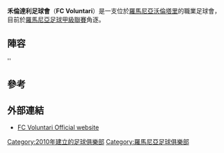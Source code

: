 {{Infobox football club
| clubname   = 禾倫達利
| image      = 
| fullname   = Fotbal Club Voluntari
| nickname   = ''Alb-Vișinii''<br />(The White and Burgundies)
| founded    = {{start date and age|df=yes|2010}}
| ground     = [[Stadionul_Dinamo|Stadionul Dinamo]]
| capacity   = 15,032
| owner      = Voluntari Municipality
| chairman   = Robert Gherghe
| manager    = [[Flavius_Stoican|Flavius Stoican]]
| league     = [[羅馬尼亞足球甲級聯賽|羅馬尼亞足球甲級聯賽]]
| season     = 2021–22
| position   = 羅馬甲，第 4 位
| website    = http://www.voluntarifc.ro/
| pattern_la1 =
| pattern_b1  = _puma08whitey
| pattern_ra1 =
| pattern_sh1 =
| pattern_so1 =
| leftarm1    = FFFFFF
| body1       = FFFFFF
| rightarm1   = FFFFFF
| shorts1     = FFFFFF
| socks1      = FFFFFF
| pattern_la2=_shouldersandborder
| pattern_b2=_whitesidesshoulders
| pattern_ra2=_shouldersandborder
| pattern_sh2=_whitesides
| leftarm2=FFFFFF
| body2=000000
| rightarm2=FFFFFF
| shorts2=000000
| socks2=000000
| pattern_la3 = _whiteshoulders
| pattern_b3  = _whiteshoulders
| pattern_ra3 = _whiteshoulders
| pattern_sh3 = _whitesides
| pattern_so3 =
| leftarm3    = 800020
| body3       = 800020
| rightarm3   = 800020
| shorts3     = 800020
| socks3      = 800020
}}

'''禾倫達利足球會'''（'''FC Voluntari'''）是一支位於[[羅馬尼亞|羅馬尼亞]][[沃倫塔里|沃倫塔里]]的職業足球會，目前於[[羅馬尼亞足球甲級聯賽|羅馬尼亞足球甲級聯賽]]角逐。

== 陣容 ==
''{{updated|2015年9月9日}}
{{Fs start}}
{{Fs player|no=1  |nat= ROU |name= [[Paul_Botaș|Paul Botaș]]|pos=GK}}
{{Fs player|no=2  |nat= ROU |name= [[Cosmin_Achim|Cosmin Achim]]|pos=DF}}
{{Fs player|no=3  |nat=ROU|name=[[Marius_Briceag|Marius Briceag]]|pos=MF|other=<small>由CS Universitatea Craiova 外借</small>}}
{{Fs player|no=4  |nat= ROU |name= [[Laurențiu_Rus|Laurențiu Rus]]|pos=DF}}
{{Fs player|no=5  |nat= ROU |name= [[Florin_Maxim|Florin Maxim]]|pos=DF}}
{{Fs player|no=6  |nat= ROU |name= [[Sorin_Rădoi|Sorin Rădoi]]|pos=MF}}
{{Fs player|no=7  |nat= ROU |name= [[Dinu_Todoran|Dinu Todoran]]|pos=MF|other=[[隊長|隊長]]}}
{{Fs player|no=8  |nat= ROU |name= [[Daniel_Novac|Daniel Novac]]|pos=MF}}
{{Fs player|no=9  |nat= ROU |name= [[Mihai_Voduț|Mihai Voduț]]|pos=FW}}
{{Fs player|no=10 |nat= CIV |name= [[Hamed_Koné|Hamed Koné]]|pos=MF}}
{{Fs player|no=11 |nat= ROU |name= [[George_Călințaru|George Călințaru]]|pos=MF}}
{{Fs player|no=12 |nat= ROU |name= [[Alin_Cârstocea|Alin Cârstocea]]|pos=MF|other=<small>由[[康斯坦察維托足球俱樂部|康斯坦察維托]]外借</small>}}
{{Fs player|no=17 |nat= ROU |name= [[Laurențiu_Iorga|Laurențiu Iorga]]|pos=MF}}
{{Fs player|no=18 |nat= ROU |name= [[Nicolae_Grigore|Nicolae Grigore]]|pos=MF}}
{{Fs player|no=19 |nat= ROU |name= [[Daniel_Pancu|Daniel Pancu]]|pos=FW}}
{{Fs mid}}
{{Fs player|no=20 |nat= ROU |name= [[Sorin_Ispir|Sorin Ispir]]|pos=MF}}
{{Fs player|no=22 |nat= ROU |name= [[Paul_Pârvulescu|Paul Pârvulescu]]|pos=DF|other=<small>由[[布加勒斯特星足球俱樂部|布加勒斯特星]]外借</small>}}
{{Fs player|no=24 |nat= ROU |name= [[Vasile_Maftei|Vasile Maftei]]|pos=DF}}
{{Fs player|no=26 |nat= ROU |name= [[Gabriel_Deac|Gabriel Deac]]|pos=MF}}
{{Fs player|no=27 |nat= NED |name=[[John_Goossens|John Goossens]]|pos=MF}}
{{Fs player|no=29 |nat= ROU |name= [[Mihai_Costea|Mihai Costea]]|pos=FW}}
{{Fs player|no=30 |nat= ROU |name= [[Radu_Zaharia|Radu Zaharia]]|pos=DF}}
{{Fs player|no=33 |nat= ROU |name= [[Dragoș_Balauru|Dragoș Balauru]]|pos=GK}}
{{Fs player|no=47 |nat= CRO |name= [[Saša_Novaković|Saša Novaković]]|pos=DF}}
{{Fs player|no=90 |nat= ROU |name= [[Adrian_Bălan|Adrian Bălan]]|pos=FW}}
{{Fs player|no=95 |nat= ROU |name= [[Răzvan_Petrariu|Răzvan Petrariu]]|pos=GK}}
{{Fs player|no=97 |nat= ROU |name= [[Robert_Vâlceanu|Robert Vâlceanu]]|pos=MF|other=<small>由[[布加勒斯特星足球俱樂部|布加勒斯特星]]外借</small>}}
{{Fs player|no=—  |nat= BRA |name=[[Élton_Constantino_da_Silva|Élton da Silva]]|pos=MF}}
{{Fs player|no=—  |nat= CMR |name= [[Frank_Cedric_Njiki_Tchoutou|Frank Tchoutou]]|pos=FW|other=<small>由A.S. Roma Primavera外借</small>}}
{{Fs end}}

==參考==
{{Reflist}}

==外部連結==
{{Portal|Romanian football}}
* [https://web.archive.org/web/20150901171825/http://www.voluntarifc.ro/ FC Voluntari Official website]

[[Category:2010年建立的足球俱樂部|Category:2010年建立的足球俱樂部]]
[[Category:羅馬尼亞足球俱樂部|Category:羅馬尼亞足球俱樂部]]